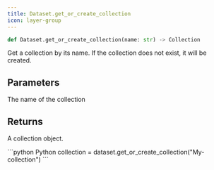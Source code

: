 ```yaml
---
title: Dataset.get_or_create_collection
icon: layer-group
---
```


```python
def Dataset.get_or_create_collection(name: str) -> Collection
```

Get a collection by its name. If the collection does not exist, it will be created.

## Parameters

<ParamField path="name" type="string">
  The name of the collection
</ParamField>

## Returns

A collection object.

<RequestExample>
```python Python
collection = dataset.get_or_create_collection("My-collection")
```
</RequestExample>
